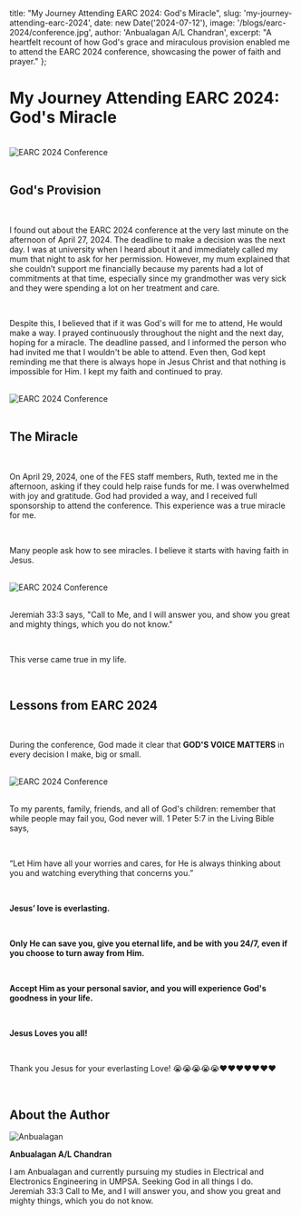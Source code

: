 
  title: "My Journey Attending EARC 2024: God's Miracle",
  slug: 'my-journey-attending-earc-2024',
  date: new Date('2024-07-12'),
  image: '/blogs/earc-2024/conference.jpg',
  author: 'Anbualagan A/L Chandran',
  excerpt: "A heartfelt recount of how God's grace and miraculous provision enabled me to attend the EARC 2024 conference, showcasing the power of faith and prayer."
};

<h1 className="font-bold text-4xl">My Journey Attending EARC 2024: God's Miracle</h1>

<br />

<div>
  <img src="/blogs/earc-2024/conference.jpg" alt="EARC 2024 Conference" className="w-full rounded-lg shadow-md" />
</div>

<br />

<h2 className="font-bold text-2xl">God's Provision</h2>

<br />

<p className="text-justify">
I found out about the EARC 2024 conference at the very last minute on the afternoon of April 27, 2024. The deadline to make a decision was the next day. I was at university when I heard about it and immediately called my mum that night to ask for her permission. However, my mum explained that she couldn’t support me financially because my parents had a lot of commitments at that time, especially since my grandmother was very sick and they were spending a lot on her treatment and care.
</p>

<br />

<p className="text-justify">
Despite this, I believed that if it was God's will for me to attend, He would make a way. I prayed continuously throughout the night and the next day, hoping for a miracle. The deadline passed, and I informed the person who had invited me that I wouldn't be able to attend. Even then, God kept reminding me that there is always hope in Jesus Christ and that nothing is impossible for Him. I kept my faith and continued to pray.
</p>

<br />

<div>
  <img src="/blogs/earc-2024/group2.jpg" alt="EARC 2024 Conference" className="w-full rounded-lg shadow-md" />
</div>

<br />

<h2 className="font-bold text-2xl">The Miracle</h2>

<br />

<p className="text-justify">
On April 29, 2024, one of the FES staff members, Ruth, texted me in the afternoon, asking if they could help raise funds for me. I was overwhelmed with joy and gratitude. God had provided a way, and I received full sponsorship to attend the conference. This experience was a true miracle for me.
</p>

<br />

<p className="text-justify">
Many people ask how to see miracles. I believe it starts with having faith in Jesus.
</p>

<br />

<div>
  <img src="/blogs/earc-2024/group3.jpg" alt="EARC 2024 Conference" className="w-full rounded-lg shadow-md" />
</div>

<br />

<p className="text-center font-bold">
Jeremiah 33:3 says, "Call to Me, and I will answer you, and show you great and mighty things, which you do not know."
</p>

<br />

<p className="text-justify">
This verse came true in my life.
</p>

<br />

<h2 className="font-bold text-2xl">Lessons from EARC 2024</h2>

<br />

<p className="text-justify">
During the conference, God made it clear that <strong>GOD'S VOICE MATTERS</strong> in every decision I make, big or small.
</p>

<br />

<div>
  <img src="/blogs/earc-2024/group4.jpg" alt="EARC 2024 Conference" className="w-full rounded-lg shadow-md" />
</div>

<br />

<p className="text-justify">
To my parents, family, friends, and all of God's children: remember that while people may fail you, God never will. 1 Peter 5:7 in the Living Bible says, 
</p>

<br />

<p className="text-center font-bold">
“Let Him have all your worries and cares, for He is always thinking about you and watching everything that concerns you.”
</p>

<br />

<p className="text-justify">
<strong>Jesus’ love is everlasting.</strong>
</p>

<br />

<p className="text-justify">
<strong>Only He can save you, give you eternal life, and be with you 24/7, even if you choose to turn away from Him.</strong>
</p>

<br />

<p className="text-justify">
<strong>Accept Him as your personal savior, and you will experience God's goodness in your life.</strong>
</p>

<br />

<p className="text-justify">
<strong>Jesus Loves you all!</strong>
</p>

<br />

<p className="text-justify">
Thank you Jesus for your everlasting Love! 😭😭😭😭😭❤❤❤❤❤❤❤
</p>

<br />

<div className="border p-4">
  <h2 className="font-bold text-center text-2xl">About the Author</h2>

  <div style={{ display: 'flex', alignItems: 'center', marginTop: '20px', flexWrap: 'wrap' }}>
    <img src="/author/anbu.jpg" alt="Anbualagan" style={{width: '100px', height: '100px', marginRight: '20px' }} />
    <div className="text-justify">
      <p className="text-lg"><strong>Anbualagan A/L Chandran</strong></p>
      <p>
        I am Anbualagan and currently pursuing my studies in Electrical and Electronics Engineering in UMPSA. Seeking God in all things I do. <br />
        Jeremiah 33:3 Call to Me, and I will answer you, and show you great and mighty things, which you do not know.
      </p>
    </div>
  </div>
</div>
